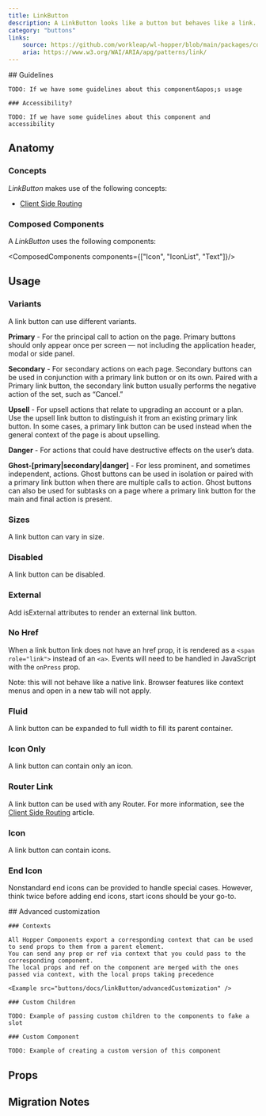 ```yaml
---
title: LinkButton
description: A LinkButton looks like a button but behaves like a link.
category: "buttons"
links:
    source: https://github.com/workleap/wl-hopper/blob/main/packages/components/src/buttons/src/LinkButton.tsx
    aria: https://www.w3.org/WAI/ARIA/apg/patterns/link/
---
```


<Example src="buttons/docs/linkButton/preview" isOpen />

<FeatureFlag flag="next">
    ## Guidelines

    TODO: If we have some guidelines about this component&apos;s usage

    ### Accessibility?

    TODO: If we have some guidelines about this component and accessibility
</FeatureFlag>

## Anatomy

### Concepts

*LinkButton* makes use of the following concepts:

- [Client Side Routing](./client-side-routing)

### Composed Components

A *LinkButton* uses the following components:

<ComposedComponents components={["Icon", "IconList", "Text"]}/>

## Usage

### Variants
A link button can use different variants.

<Example src="buttons/docs/linkButton/variant" />

**Primary** - For the principal call to action on the page. Primary buttons should only appear once per screen — not including the application header, modal or side panel.

**Secondary** - For secondary actions on each page. Secondary buttons can be used in conjunction with a primary link button or on its own. Paired with a Primary link button, the secondary link button usually performs the negative action of the set, such as “Cancel.”

**Upsell** - For upsell actions that relate to upgrading an account or a plan. Use the upsell link button to distinguish it from an existing primary link button. In some cases, a primary link button can be used instead when the general context of the page is about upselling.

**Danger** - For actions that could have destructive effects on the user’s data.

**Ghost-[primary|secondary|danger]** - For less prominent, and sometimes independent, actions. Ghost buttons can be used in isolation or paired with a primary link button when there are multiple calls to action. Ghost buttons can also be used for subtasks on a
page where a primary link button for the main and final action is present.

### Sizes
A link button can vary in size.

<Example src="buttons/docs/linkButton/size" />

### Disabled
A link button can be disabled.

<Example src="buttons/docs/linkButton/state" />

### External
Add isExternal attributes to render an external link button.

<Example src="buttons/docs/linkButton/external" />

### No Href
When a link button link does not have an href prop, it is rendered as a `<span role="link">` instead of an `<a>`. Events will need to be handled in JavaScript with the `onPress` prop.

Note: this will not behave like a native link. Browser features like context menus and open in a new tab will not apply.

<Example src="buttons/docs/linkButton/noHref" />

### Fluid
A link button can be expanded to full width to fill its parent container.

<Example src="buttons/docs/linkButton/layout" />

### Icon Only
A link button can contain only an icon.

<Example src="buttons/docs/linkButton/icon" />

### Router Link
A link button can be used with any Router. For more information, see the [Client Side Routing](./client-side-routing) article.

<Example src="buttons/docs/linkButton/reactRouterLink" />

### Icon
A link button can contain icons.

<Example src="buttons/docs/linkButton/icons" />

### End Icon
Nonstandard end icons can be provided to handle special cases. However, think twice before adding end icons, start icons should be your go-to.

<Example src="buttons/docs/linkButton/endIcon" />

<FeatureFlag flag="next">
    ## Advanced customization

    ### Contexts

    All Hopper Components export a corresponding context that can be used to send props to them from a parent element.
    You can send any prop or ref via context that you could pass to the corresponding component.
    The local props and ref on the component are merged with the ones passed via context, with the local props taking precedence

    <Example src="buttons/docs/linkButton/advancedCustomization" />

    ### Custom Children

    TODO: Example of passing custom children to the components to fake a slot

    ### Custom Component

    TODO: Example of creating a custom version of this component
</FeatureFlag>

## Props

<PropTable component="LinkButton" />

## Migration Notes

<MigrateGuide src="buttons/docs/migration-notes-link-button" />
